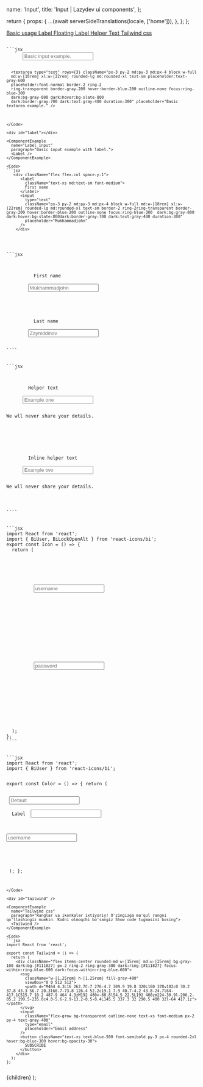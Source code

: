 


  name: 'Input',
  title: 'Input | Lazydev ui components',
};

  return {
    props: {
      ...(await serverSideTranslations(locale, ['home'])),
    },
  };
};

<SidebarLink>
  <a href="#basic" className="text-right">
    Basic usage
  </a>
  <a href="#label" className="text-right">
    Label
  </a>
  <a href="#floatingLabel" className="text-right">
    Floating Label
  </a>
  <a href="#helperText" className="text-right">
    Helper Text
  </a>
  <a href="#tailwind" className="text-right">
    Tailwind css
  </a>
</SidebarLink>

<PrevAndNext
  leftPath="/docs/components/loading"
  rightPath="/docs/components/select"
/>

<div id="basic"></div>

<ComponentExample
  name="Basic"
  paragraph="Basic input example with placeholder.">
  <Basic />
</ComponentExample>

<Code>
```jsx
      <input type="text" className="px-3 py-2 md:py-3 md:px-4 block w-full md:w-[18rem]
      xl:w-[22rem] rounded-lg md:rounded-xl text-sm placeholder:text-gray-600
      placeholder:font-normal border-2 ring-2 ring-transparent
      border-gray-200 hover:border-blue-200 outline-none focus:ring-blue-300 
      dark:bg-gray-800 dark:hover:bg-slate-800 dark:border-gray-700
      dark:text-gray-400 duration-300" placeholder="Basic input example." />

      <textarea type="text" rows={3} className="px-3 py-2 md:py-3 md:px-4 block w-full
      md:w-[18rem] xl:w-[22rem] rounded-lg md:rounded-xl text-sm placeholder:text-gray-600
      placeholder:font-normal border-2 ring-2
      ring-transparent border-gray-200 hover:border-blue-200 outline-none focus:ring-blue-300 
      dark:bg-gray-800 dark:hover:bg-slate-800
      dark:border-gray-700 dark:text-gray-400 duration-300" placeholder="Basic textarea example." />
```
</Code>

<div id="label"></div>

<ComponentExample
  name="Label input"
  paragraph="Basic input example with label.">
  <Label />
</ComponentExample>

<Code>
```jsx
   <div className="flex flex-col space-y-1">
      <label
        className="text-xs md:text-sm font-medium">
        First name
      </label>
      <input
        type="text"
        className="px-3 py-2 md:py-3 md:px-4 block w-full md:w-[18rem] xl:w-[22rem] rounded-lg md:rounded-xl text-sm border-2 ring-2ring-transparent border-gray-200 hover:border-blue-200 outline-none focus:ring-blue-300  dark:bg-gray-800 dark:hover:bg-slate-800dark:border-gray-700 dark:text-gray-400 duration-300"
        placeholder="Mukhammadjohn"
      />
    </div>
````
</Code>

<div id="floatingLabel"></div>

<ComponentExample
  name="Floating label"
  paragraph="Label input with animations.">
  <FloatingLabel />
</ComponentExample>

<Code>
```jsx
      <div className="relative group">
        <label
          className="absolute top-0 left-0 w-full h-full flex items-center pl-[16px] duration-300 text-xs md:text-sm font-medium group-focus-within:text-xs md:group-focus-within:text-sm group-focus-within:-top-1 group-focus-within:h-1/2 group-focus-within:-translate-y-full group-focus-within:pl-0 cursor-text"
          htmlFor="label1">
          First name
        </label>
        <input
          id="label1"
          type="text"
          className="px-3 py-2 md:py-3 md:px-4 block w-full md:w-[18rem] xl:w-[22rem] rounded-lg md:rounded-xl text-sm placeholder:opacity-0 placeholder:group-focus-within:opacity-100 placeholder:text-gray-600 placeholder:font-normal border-2 ring-2 ring-transparent border-gray-200 hover:border-blue-200 outline-none focus:ring-blue-300  dark:bg-gray-800 dark:hover:bg-slate-800 dark:border-gray-700 dark:text-gray-400 duration-300"
          placeholder="Mukhammadjohn"
        />
      </div>
      <div className="relative group">
        <label
          className="absolute top-0 left-0 w-full h-full flex items-center pl-[16px] duration-200 text-xs md:text-sm font-medium group-focus-within:font-normal md:group-focus-within:text-[0.60rem] group-focus-within:-top-1 group-focus-within:h-1/2 group-focus-within:translate-y-1 group-focus-within:translate-x-4 group-focus-within:pl-0 group-focus-within:text-blue-500 cursor-text"
          htmlFor="label2">
          Last name
        </label>
        <input
          id="label2"
          type="text"
          className="px-3 pt-3 pb-1 md:pt-4 md:pb-2 md:px-4 block w-full md:w-[18rem] xl:w-[22rem] rounded-lg md:rounded-xl text-sm placeholder:opacity-0 placeholder:group-focus-within:opacity-100 placeholder:text-gray-600 placeholder:font-normal border-2 ring-2 ring-transparent border-gray-200 hover:border-blue-200 outline-none focus:ring-blue-300  dark:bg-gray-800 dark:hover:bg-slate-800 dark:border-gray-700 dark:text-gray-400 duration-200"
          placeholder="Zayniddinov"
        />
      </div>
````
</Code>

<div id="helperText"></div>

<ComponentExample
  name="Helper Text"
  paragraph="Basic input example with helper text.">
  <HelperText />
</ComponentExample>

<Code>
```jsx
   <div className="flex flex-col space-y-1 md:space-y-2">
      <label
        className="text-xs md:text-sm font-medium">
        Helper text
      </label>
      <input
        type="text"
        className="px-3 py-2 md:py-3 md:px-4 block w-full md:w-[18rem] xl:w-[22rem] rounded-lg md:rounded-xl text-sm border-2 ring-2ring-transparent border-gray-200 hover:border-blue-200 outline-none focus:ring-blue-300  dark:bg-gray-800 dark:hover:bg-slate-800dark:border-gray-700 dark:text-gray-400 duration-300"
        placeholder="Example one"
      />
      <p className='text-sm text-gray-500 mt-2'>We wll never share your details.</p>
    </div>
    <div className="flex flex-col md:flex-row md:items-center space-y-1 md:space-x-2">
      <label
        className="text-xs md:text-sm font-medium">
        Inline helper text
      </label>
      <input
        type="text"
        className="px-3 py-2 md:py-3 md:px-4 block w-full md:w-[18rem] xl:w-[22rem] rounded-lg md:rounded-xl text-sm border-2 ring-2ring-transparent border-gray-200 hover:border-blue-200 outline-none focus:ring-blue-300  dark:bg-gray-800 dark:hover:bg-slate-800dark:border-gray-700 dark:text-gray-400 duration-300"
        placeholder="Example two"
      />
      <p className='text-sm text-gray-500 mt-2'>We wll never share your details.</p>
    </div>
````
</Code>

<ComponentExample
  name="Icon"
  paragraph="Ranglar va ikonkalar ixtiyoriy! O'zingizga ma'qul rangni qo'llashingiz mumkin. Kodni olmoqchi bo'sangiz Show code tugmasini bosing">
  <Icon />
</ComponentExample>

<Code>
```jsx
import React from 'react';
import { BiUser, BiLockOpenAlt } from 'react-icons/bi';
export const Icon = () => {
  return (
    <div className='grid grid-cols-2 items-center space-x-2'>
      <div className="relative group">
        <div className="flex items-center rounded-xl bg-gray-200 dark:bg-[#141417]">
          <input
            id="username"
            className="outline-none flex flex-grow p-3 bg-transparent rounded-l-xl px-4 text-xs duration-300"
            type="text"
            placeholder="username"
          />
          <div className="absolute top-0 right-0 duration-300 rounded-xl bg-transparent p-2 group-focus-within:-top-2 group-focus-within:-right-2 group-focus-within:bg-[#18191c]">
            <BiUser className="text-primary dark:text-white group-focus-within:text-white" />
          </div>
        </div>
      </div>
      <div className="relative group">
        <div className="flex items-center rounded-xl bg-gray-200 dark:bg-[#141417]">
          <input
            id="password"
            className="outline-none flex flex-grow p-3 bg-transparent rounded-l-xl px-4 text-xs duration-300"
            type="password"
            placeholder="password"
          />
          <div className="absolute top-0 right-0 duration-300 rounded-xl bg-transparent p-2 group-focus-within:-top-2 group-focus-within:-right-2 group-focus-within:bg-[#18191c]">
            <BiLockOpenAlt className="text-primary dark:text-white group-focus-within:text-white" />
          </div>
        </div>
      </div>
    </div>
  );
};
````
</Code>

<ComponentExample
  name="Color"
  paragraph="Ranglar va ikonkalar ixtiyoriy! O'zingizga ma'qul rangni qo'llashingiz mumkin. Kodni olmoqchi bo'sangiz Show code tugmasini bosing">
  <Color />
</ComponentExample>

<Code>
```jsx
import React from 'react';
import { BiUser } from 'react-icons/bi';

export const Color = () => {
  return (
    <div className="grid grid-cols-3 grid-rows-2 gap-x-2">
      <div className="group">
        <input
          className="rounded-xl bg-blue-200 dark:bg-[#1e2639] outline-none py-3 px-4 text-xs duration-200 group-focus-within:bg-opacity-60"
          type="text"
          placeholder="Default"
        />
      </div>
      <div className="relative group">
        <label
          className="absolute top-0 left-0 w-full h-full flex items-center pl-[10px] duration-300 text-xs group-focus-within:text-xs group-focus-within:h-1/2 group-focus-within:-translate-y-full group-focus-within:pl-0"
          htmlFor="color">
          Label
        </label>
        <input
          id="color"
          className="rounded-xl bg-red-200 dark:bg-[#352428] outline-none py-3 px-4 text-xs group-focus-within:bg-opacity-60"
          type="text"
        />
      </div>
      <div className="relative group">
        <div className="flex items-center rounded-xl text-[#46c93a] bg-green-200 dark:bg-[#223125]">
          <input
            id="username"
            className="outline-none flex flex-grow p-3 bg-transparent rounded-l-xl px-4 text-xs duration-300"
            type="text"
            placeholder="username"
          />
          <div className="absolute top-0 right-0 duration-300 rounded-xl bg-transparent p-2 group-focus-within:-top-2 group-focus-within:-right-2 group-focus-within:bg-[#264027] group-focus-within:bg-opacity-60">
            <BiUser className="text-primary text-[#46c93a]" />
          </div>
        </div>
      </div>
    </div>
  );
};
```
</Code>

<div id="tailwind" />

<ComponentExample
  name="Tailwind css"
  paragraph="Ranglar va ikonkalar ixtiyoriy! O'zingizga ma'qul rangni qo'llashingiz mumkin. Kodni olmoqchi bo'sangiz Show code tugmasini bosing">
  <Tailwind />
</ComponentExample>

<Code>
```jsx
import React from 'react';

export const Tailwind = () => {
  return (
    <div className="flex items-center rounded-md w-[15rem] md:w-[25rem] bg-gray-100 dark:bg-[#111827] px-2 ring-2 ring-gray-300 dark:ring-[#111827] focus-within:ring-blue-600 dark:focus-within:ring-blue-600">
      <svg
        className="w-[1.25rem] h-[1.25rem] fill-gray-400"
        viewBox="0 0 512 512">
        <path d="M464 4.3L16 262.7C-7 276-4.7 309.9 19.8 320L160 378v102c0 30.2 37.8 43.3 56.7 20.3l60.7-73.8 126.4 52.2c19.1 7.9 40.7-4.2 43.8-24.7l64-417.1C515.7 10.2 487-9 464 4.3zM192 480v-88.8l54.5 22.5L192 480zm224-30.9l-206.2-85.2 199.5-235.8c4.8-5.6-2.9-13.2-8.5-8.4L145.5 337.3 32 290.5 480 32l-64 417.1z"></path>
      </svg>
      <input
        className="flex-grow bg-transparent outline-none text-xs font-medium px-2 py-4 text-gray-400"
        type="email"
        placeholder="Email address"
      />
      <button className="text-xs text-blue-500 font-semibold py-3 px-4 rounded-2xl hover:bg-blue-300 hover:bg-opacity-30">
        SUBSCRIBE
      </button>
    </div>
  );
};
```
</Code>

  <NestedLayout name={meta.name} title={meta.title}>
    {children}
  </NestedLayout>
);

